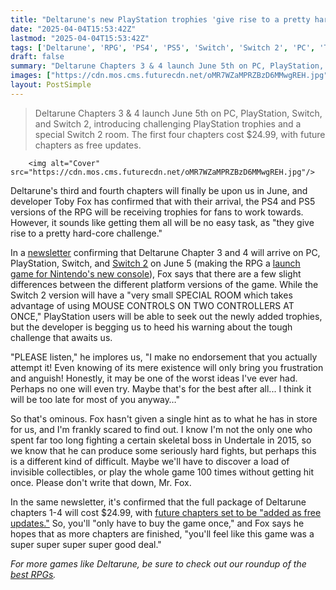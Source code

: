 ```yaml
---
title: "Deltarune's new PlayStation trophies 'give rise to a pretty hard-core challenge,' and Toby Fox says 'it may be one of the worst ideas I've ever had'"
date: "2025-04-04T15:53:42Z"
lastmod: "2025-04-04T15:53:42Z"
tags: ['Deltarune', 'RPG', 'PS4', 'PS5', 'Switch', 'Switch 2', 'PC', 'Trophies', 'Toby Fox']
draft: false
summary: "Deltarune Chapters 3 & 4 launch June 5th on PC, PlayStation, Switch, and Switch 2,  introducing challenging PlayStation trophies and a special Switch 2 room.  The first four chapters cost $24.99, with future chapters as free updates."
images: ["https://cdn.mos.cms.futurecdn.net/oMR7WZaMPRZBzD6MMwgREH.jpg"]
layout: PostSimple
---
```

> Deltarune Chapters 3 & 4 launch June 5th on PC, PlayStation, Switch, and Switch 2,  introducing challenging PlayStation trophies and a special Switch 2 room.  The first four chapters cost $24.99, with future chapters as free updates.


        <img alt="Cover" src="https://cdn.mos.cms.futurecdn.net/oMR7WZaMPRZBzD6MMwgREH.jpg"/>
        
Deltarune's third and fourth chapters will finally be upon us in June, and developer Toby Fox has confirmed that with their arrival, the PS4 and PS5 versions of the RPG will be receiving trophies for fans to work towards. However, it sounds like getting them all will be no easy task, as "they give rise to a pretty hard-core challenge."

In a [<u>newsletter</u>](https://toby.fangamer.com/newsletters/release-date/) confirming that Deltarune Chapter 3 and 4 will arrive on PC, PlayStation, Switch, and [<u>Switch 2</u>](https://www.gamesradar.com/nintendo-switch-2-guide/) on June 5 (making the RPG a [<u>launch game for Nintendo's new console</u>](https://www.gamesradar.com/games/nintendo-switch-2-launch-games/)), Fox says that there are a few slight differences between the different platform versions of the game. While the Switch 2 version will have a "very small SPECIAL ROOM which takes advantage of using MOUSE CONTROLS ON TWO CONTROLLERS AT ONCE," PlayStation users will be able to seek out the newly added trophies, but the developer is begging us to heed his warning about the tough challenge that awaits us.

"PLEASE listen," he implores us, "I make no endorsement that you actually attempt it! Even knowing of its mere existence will only bring you frustration and anguish! Honestly, it may be one of the worst ideas I've ever had. Perhaps no one will even try. Maybe that's for the best after all... I think it will be too late for most of you anyway…"

So that's ominous. Fox hasn't given a single hint as to what he has in store for us, and I'm frankly scared to find out. I know I'm not the only one who spent far too long fighting a certain skeletal boss in Undertale in 2015, so we know that he can produce some seriously hard fights, but perhaps this is a different kind of difficult. Maybe we'll have to discover a load of invisible collectibles, or play the whole game 100 times without getting hit once. Please don't write that down, Mr. Fox.

In the same newsletter, it's confirmed that the full package of Deltarune chapters 1-4 will cost $24.99, with [<u>future chapters set to be "added as free updates."</u>](https://www.gamesradar.com/games/rpg/deltarune-has-finally-been-given-a-price-tag-and-toby-fox-says-that-future-chapters-beyond-4-will-be-added-as-free-updates-so-you-only-have-to-buy-the-game-once/) So, you'll "only have to buy the game once," and Fox says he hopes that as more chapters are finished, "you'll feel like this game was a super super super super good deal."

*For more games like Deltarune, be sure to check out our roundup of the *[<u><em>best RPGs</em></u>](https://www.gamesradar.com/best-rpg-games/)*.*
        